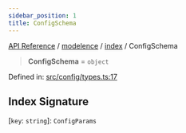```yaml
---
sidebar_position: 1
title: ConfigSchema
---
```


[API Reference](/api-reference/modelence/index/type-aliases/../../../index) / [modelence](/api-reference/modelence/index/type-aliases/../../index) / [index](/api-reference/modelence/index/type-aliases/../index) / ConfigSchema

> **ConfigSchema** = `object`

Defined in: [src/config/types.ts:17](https://github.com/modelence/modelence/blob/fe08775691f3d0f394c5392dc28f4bf1b7b607fd/packages/modelence/src/config/types.ts#L17)

## Index Signature

\[`key`: `string`\]: `ConfigParams`

